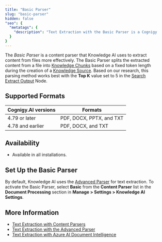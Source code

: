 ```yaml
---
title: "Basic Parser"
slug: "basic-parser"
hidden: false
"seo": {
  "metatags": {
    "description": "Text Extraction with the Basic Parser is a Cognigy solution that extracts content from files more effectively."
  }
}
---
```


The _Basic Parser_ is a content parser that Knowledge AI uses to extract content from files more effectively. The Basic Parser splits the extracted content from a file into [Knowledge Chunks](/ai/agents/develop/knowledge-ai/knowledge-chunk/knowledge-chunk) based on a fixed token length during the creation of a [Knowledge Source](/ai/agents/develop/knowledge-ai/knowledge-source/overview). Based on our research, this parsing method works best with the **Top K** value set to 5 in the [Search Extract Output](/ai/agents/develop/node-reference/other-nodes/search-extract-output) Node.

## Supported Formats

| Cognigy.AI versions | Formats                  |
|---------------------|--------------------------|
| 4.79 or later       | PDF, DOCX, PPTX, and TXT |
| 4.78 and earlier    | PDF, DOCX, and TXT       |

## Availability

- Available in all installations.

## Set Up the Basic Parser

By default, Knowledge AI uses the [Advanced Parser](/ai/agents/develop/knowledge-ai/knowledge-source/text-extraction/advanced-parser) for text extraction. To activate the Basic Parser, select **Basic** from the **Content Parser** list in the **Document Processing** section in **Manage > Settings > Knowledge AI Settings**.

## More Information

- [Text Extraction with Content Parsers](/ai/agents/develop/knowledge-ai/knowledge-source/text-extraction/overview)
- [Text Extraction with the Advanced Parser](/ai/agents/develop/knowledge-ai/knowledge-source/text-extraction/advanced-parser)
- [Text Extraction with Azure AI Document Intelligence](/ai/agents/develop/knowledge-ai/knowledge-source/text-extraction/azure-ai)
